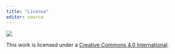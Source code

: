 ```yaml
---
title: "License"
editor: source
---
```


![](https://i.creativecommons.org/l/by/4.0/88x31.png)

This work is licensed under a [Creative Commons 4.0 International](https://creativecommons.org/licenses/by/4.0/).

<!--# TO DO: Add reuse and attribution instructions. -->
